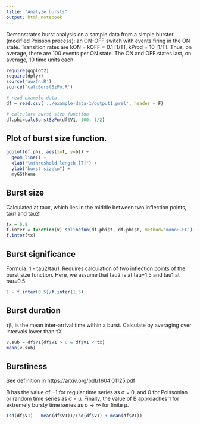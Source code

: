 ```yaml
---
title: "Analyze bursts"
output: html_notebook
---
```


Demonstrates burst analysis on a sample data from a simple burster (modified Poisson process): an ON-OFF switch with events firing in the ON state. Transition rates are kON = kOFF = 0.1 [1/T], kProd = 10 [1/T]. Thus, on average, there are 100 events per ON state. The ON and OFF states last, on average, 10 time units each.

```r
require(ggplot2)
require(dplyr)
source('auxfn.R')
source('calcBurstSzFn.R')

# read example data
df = read.csv('../example-data-1/output1.prel', header = F)

# calculate burst size function
df.phi=calcBurstSzFn(df$V1, 100, 1/2)

```

## Plot of burst size function.

```r
ggplot(df.phi, aes(x=t, y=b)) +
  geom_line() +
  xlab("\nthreshold length [T]") +
  ylab("burst size\n") +
  myGGtheme

```

## Burst size 
Calculated at taux, which lies in the middle between two inflection points, tau1 and tau2:

```r
tx = 0.8
f.inter = function(x) splinefun(df.phi$t, df.phi$b, method='monoH.FC')(x)
f.inter(tx)

```

## Burst significance

Formula: 1 - tau2/tau1. Requires calculation of two inflection points of the burst size function. Here, we assume that tau2 is at tau=1.5 and tau1 at tau=0.5.

```r
1 - f.inter(0.5)/f.inter(1.5)
```


## Burst duration
τβ, is the mean inter-arrival time within a burst. Calculate by averaging over intervals lower than τX.

```r
v.sub = df$V1[df$V1 > 0 & df$V1 < tx]
mean(v.sub)
```

## Burstiness
See definition in https://arxiv.org/pdf/1604.01125.pdf

B has the value of −1 for regular time series as σ = 0, and 0 for Poissonian or random time series as σ = μ. Finally, the value of B approaches 1 for extremely bursty time series as σ → ∞ for finite μ. 

```r
(sd(df$V1) - mean(df$V1))/(sd(df$V1) + mean(df$V1))
```

